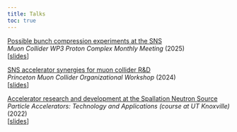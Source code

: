 ```yaml
---
title: Talks
toc: true
---
```


<u>Possible bunch compression experiments at the SNS</u> \
*Muon Collider WP3 Proton Complex Monthly Meeting* (2025) \
[[slides](./files/2025-01-31_sns-bunch-compression.pdf)]

<u>SNS accelerator synergies for muon collider R&D</u> \
*Princeton Muon Collider Organizational Workshop* (2024) \
[[slides](https://agenda.hep.wisc.edu/event/2140/contributions/30224/attachments/9569/11827/2024-02-23_sns_synergies.pdf)]

<u>Accelerator research and development at the Spallation Neutron Source</u> \
*Particle Accelerators: Technology and Applications (course at UT Knoxville)* (2022) \
[[slides]()]
